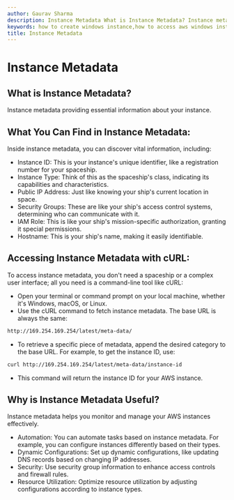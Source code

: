 ```yaml
---
author: Gaurav Sharma
description: Instance Metadata What is Instance Metadata? Instance metadata providing essential information about your instance. What Yo
keywords: how to create windows instance,how to access aws windows instance,how to get password of aws windows instance,Retrieving Windows password on AWS,Windows instance login credentials,Remote Desktop Protocol (RDP) setup,Remmina RDP client for Linux,Windows EC2 instance connection,Screen resolution settings for Windows instance,aws metadata,instance metadata aws,how to access instance metadata,aws tutorials,aws tutorials by gaurav sharma
title: Instance Metadata
---
```


# Instance Metadata

## What is Instance Metadata?

Instance metadata providing essential information about your instance.

## What You Can Find in Instance Metadata:

Inside instance metadata, you can discover vital information, including:

- Instance ID: This is your instance\'s unique identifier, like a registration number for your spaceship.
- Instance Type: Think of this as the spaceship\'s class, indicating its capabilities and characteristics.
- Public IP Address: Just like knowing your ship\'s current location in space.
- Security Groups: These are like your ship\'s access control systems, determining who can communicate with it.
- IAM Role: This is like your ship\'s mission-specific authorization, granting it special permissions.
- Hostname: This is your ship\'s name, making it easily identifiable.

## Accessing Instance Metadata with cURL:

To access instance metadata, you don\'t need a spaceship or a complex user interface; all you need is a command-line tool like cURL:

- Open your terminal or command prompt on your local machine, whether it\'s Windows, macOS, or Linux.
- Use the cURL command to fetch instance metadata. The base URL is always the same:

```bash
http://169.254.169.254/latest/meta-data/
```

- To retrieve a specific piece of metadata, append the desired category to the base URL. For example, to get the instance ID, use:

```bash
curl http://169.254.169.254/latest/meta-data/instance-id
```

- This command will return the instance ID for your AWS instance.

## Why is Instance Metadata Useful?

Instance metadata helps you monitor and manage your AWS instances effectively.

- Automation: You can automate tasks based on instance metadata. For example, you can configure instances differently based on their types.
- Dynamic Configurations: Set up dynamic configurations, like updating DNS records based on changing IP addresses.
- Security: Use security group information to enhance access controls and firewall rules.
- Resource Utilization: Optimize resource utilization by adjusting configurations according to instance types.
